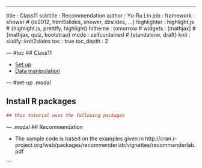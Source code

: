 ---
title       : Class11
subtitle    : Recommendation
author      : Yu-Ru Lin
job         : 
framework   : shower        # {io2012, html5slides, shower, dzslides, ...}
highlighter : highlight.js  # {highlight.js, prettify, highlight}
hitheme     : tomorrow      # 
widgets     : [mathjax]            # {mathjax, quiz, bootstrap}
mode        : selfcontained # {standalone, draft}
knit        : slidify::knit2slides
toc         : true
toc_depth   : 2

--- #toc
## Class11
  
* [Set up](#set-up)
* [Data manipulation](#data)

--- #set-up .modal 

## Install R packages
```r
## this tutorial uses the following packages
```

--- .modal 
## Recommendation

* The sample code is based on the examples given in http://cran.r-project.org/web/packages/recommenderlab/vignettes/recommenderlab.pdf

```
